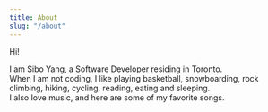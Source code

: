 ```yaml
---
title: About
slug: "/about"
---
```




Hi!

I am Sibo Yang, a Software Developer residing in Toronto.<br/>
When I am not coding, I like playing basketball, snowboarding, rock climbing, hiking, cycling, reading, eating and sleeping.
<br/>
I also love music, and here are some of my favorite songs.
<br/>
<br/>


<SpotifyPlayer />